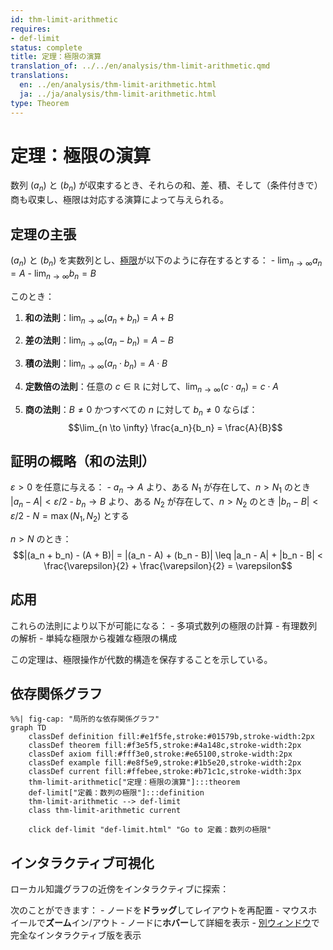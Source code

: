 ```yaml
---
id: thm-limit-arithmetic
requires:
- def-limit
status: complete
title: 定理：極限の演算
translation_of: ../../en/analysis/thm-limit-arithmetic.qmd
translations:
  en: ../en/analysis/thm-limit-arithmetic.html
  ja: ../ja/analysis/thm-limit-arithmetic.html
type: Theorem
---
```


# 定理：極限の演算 {#thm-limit-arithmetic}

数列 $(a_n)$ と $(b_n)$ が収束するとき、それらの和、差、積、そして（条件付きで）商も収束し、極限は対応する演算によって与えられる。

## 定理の主張

$(a_n)$ と $(b_n)$ を実数列とし、[極限](def-limit.qmd)が以下のように存在するとする：
- $\lim_{n \to \infty} a_n = A$
- $\lim_{n \to \infty} b_n = B$

このとき：

1. **和の法則**：$\lim_{n \to \infty} (a_n + b_n) = A + B$

2. **差の法則**：$\lim_{n \to \infty} (a_n - b_n) = A - B$

3. **積の法則**：$\lim_{n \to \infty} (a_n \cdot b_n) = A \cdot B$

4. **定数倍の法則**：任意の $c \in \mathbb{R}$ に対して、$\lim_{n \to \infty} (c \cdot a_n) = c \cdot A$

5. **商の法則**：$B \neq 0$ かつすべての $n$ に対して $b_n \neq 0$ ならば：
   $$\lim_{n \to \infty} \frac{a_n}{b_n} = \frac{A}{B}$$

## 証明の概略（和の法則）

$\varepsilon > 0$ を任意に与える：
- $a_n \to A$ より、ある $N_1$ が存在して、$n > N_1$ のとき $|a_n - A| < \varepsilon/2$
- $b_n \to B$ より、ある $N_2$ が存在して、$n > N_2$ のとき $|b_n - B| < \varepsilon/2$
- $N = \max(N_1, N_2)$ とする

$n > N$ のとき：
$$|(a_n + b_n) - (A + B)| = |(a_n - A) + (b_n - B)| \leq |a_n - A| + |b_n - B| < \frac{\varepsilon}{2} + \frac{\varepsilon}{2} = \varepsilon$$

## 応用

これらの法則により以下が可能になる：
- 多項式数列の極限の計算
- 有理数列の解析
- 単純な極限から複雑な極限の構成

この定理は、極限操作が代数的構造を保存することを示している。

## 依存関係グラフ

```mermaid
%%| fig-cap: "局所的な依存関係グラフ"
graph TD
    classDef definition fill:#e1f5fe,stroke:#01579b,stroke-width:2px
    classDef theorem fill:#f3e5f5,stroke:#4a148c,stroke-width:2px
    classDef axiom fill:#fff3e0,stroke:#e65100,stroke-width:2px
    classDef example fill:#e8f5e9,stroke:#1b5e20,stroke-width:2px
    classDef current fill:#ffebee,stroke:#b71c1c,stroke-width:3px
    thm-limit-arithmetic["定理：極限の演算"]:::theorem
    def-limit["定義：数列の極限"]:::definition
    thm-limit-arithmetic --> def-limit
    class thm-limit-arithmetic current

    click def-limit "def-limit.html" "Go to 定義：数列の極限"
```

## インタラクティブ可視化

ローカル知識グラフの近傍をインタラクティブに探索：

::: {.graph-viz data-id="thm-limit-arithmetic" data-width="700" data-height="500"}
:::

次のことができます：
- ノードを**ドラッグ**してレイアウトを再配置
- マウスホイールで**ズーム**イン/アウト
- ノードに**ホバー**して詳細を表示
- [別ウィンドウ](../../output/interactive/thm-limit-arithmetic.html){target="_blank"}で完全なインタラクティブ版を表示
